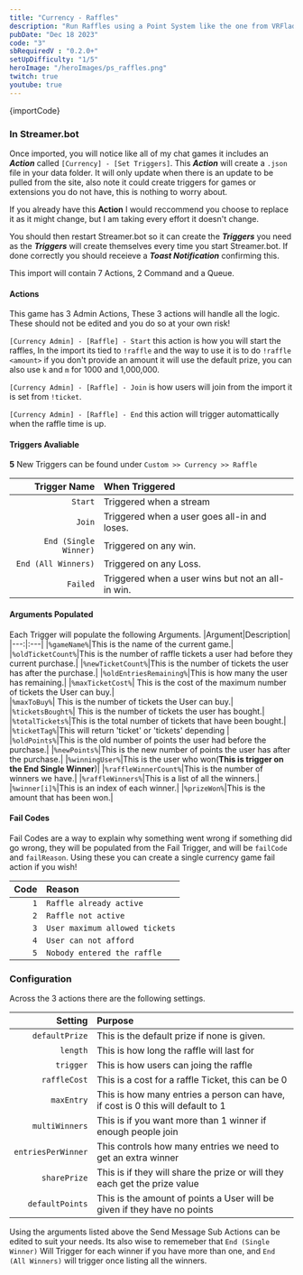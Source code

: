 ```yaml
---
title: "Currency - Raffles"
description: "Run Raffles using a Point System like the one from VRFlad"
pubDate: "Dec 18 2023"
code: "3"
sbRequiredV : "0.2.0+"
setUpDifficulty: "1/5"
heroImage: "/heroImages/ps_raffles.png"
twitch: true
youtube: true
---
```




<CopyButton>
{importCode}
</CopyButton>

### In Streamer.bot 

Once imported, you will notice like all of my chat games it includes an ***Action*** called `[Currency] - [Set Triggers]`. This ***Action*** will create a `.json` file in your data folder. It will only update when there is an update to be pulled from the site, also note it could create triggers for games or extensions you do not have, this is nothing to worry about.

If you already have this **Action** I would reccommend you choose to replace it as it might change, but I am taking every effort it doesn't change. 

You should then restart Streamer.bot so it can create the ***Triggers*** you need as the ***Triggers*** will create themselves every time you start Streamer.bot. If done correctly you should receieve a ***Toast Notification*** confirming this. 

This import will contain 7 Actions, 2 Command and a Queue.


#### Actions

This game has 3 Admin Actions, These 3 actions will handle all the logic. These should not be edited and you do so at your own risk!

`[Currency Admin] - [Raffle] - Start` this action is how you will start the raffles, In the import its tied to `!raffle` and the way to use it is to do `!raffle <amount>` if you don't provide an amount it will use the default prize, you can also use `k` and `m` for 1000 and 1,000,000. 

`[Currency Admin] - [Raffle] - Join` is how users will join from the import it is set from `!ticket`. 

`[Currency Admin] - [Raffle] - End` this action will trigger automattically when the raffle time is up.


#### Triggers Avaliable

**5** New Triggers can be found under `Custom >> Currency >> Raffle`

|Trigger Name|When Triggered|
|---:|:---| 
|`Start`| Triggered when a stream|
|`Join`| Triggered when a user goes all-in and loses.|
|`End (Single Winner)`|Triggered on any win.|
|`End (All Winners)`|Triggered on any Loss.|
|`Failed`|Triggered when a user wins but not an all-in win.|

#### Arguments Populated

Each Trigger will populate the following Arguments.
|Argument|Description|
|---:|:---|
|`%gameName%`|This is the name of the current game.|
|`%oldTicketCount%`|This is the number of raffle tickets a user had before they current purchase.|
|`%newTicketCount%`|This is the number of tickets the user has after the purchase.|
|`%oldEntriesRemaining%`|This is how many the user has remaining.|
|`%maxTicketCost%`| This is the cost of the maximum number of  tickets the User can buy.|	
|`%maxToBuy%`| This is the number of tickets the User can buy.|
|`%ticketsBought%`| This is the number of tickets the user has bought.|
|`%totalTickets%`|This is the total number of tickets that have been bought.|
|`%ticketTag%`|This will return 'ticket' or 'tickets' depending |
|`%oldPoints%`|This is the old number of points the user had before the purchase.|
|`%newPoints%`|This is the new number of points the user has after the purchase.|
|`%winningUser%`|This is the user who won(**This is trigger on the End Single Winner**)|
|`%raffleWinnerCount%`|This is the number of winners we have.|
|`%raffleWinners%`|This is a list of all the winners.|
|`%winner[i]%`|This is an index of each winner.|
|`%prizeWon%`|This is the amount that has been won.|

#### Fail Codes

Fail Codes are a way to explain why something went wrong if something did go wrong, they will be populated from the Fail Trigger, and will be `failCode` and `failReason`. Using these you can create a single currency game fail action if you wish! 

|Code|Reason|
|---:|:---| 
|`1`| `Raffle already active`|
|`2`| `Raffle not active`|
|`3`| `User maximum allowed tickets`|
|`4`| `User can not afford`|
|`5`| `Nobody entered the raffle`| 

### Configuration

Across the 3 actions there are the following settings. 

|Setting|Purpose|
|---:|:---|
|`defaultPrize`| This is the default prize if none is given.|
|`length`| This is how long the raffle will last for|
|`trigger`| This is how users can joing the raffle|
|`raffleCost`| This is a cost for a raffle Ticket, this can be 0|
|`maxEntry`| This is how many entries a person can have, if cost is 0 this will default to 1|
|`multiWinners`| This is if you want more than 1 winner if enough people join|
|`entriesPerWinner`| This controls how many entries we need to get an extra winner|
|`sharePrize`| This is if they will share the prize or will they each get the prize value|
|`defaultPoints`|This is the amount of points a User will be given if they have no points|

Using the arguments listed above the Send Message Sub Actions can be edited to suit your needs. Its also wise to rememeber that `End (Single Winner)` Will Trigger for each winner if you have more than one, and `End (All Winners)` will trigger once listing all the winners.
